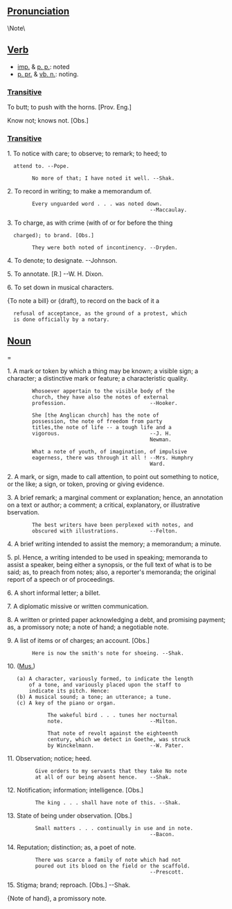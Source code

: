 ==[[Pronunciation]]==
\Note\

==[[Verb]]==
*[[imp.]] & [[p. p.]]: noted
*[[p. pr.]] & [[vb. n.]]: noting. 

===[[Transitive]]===

To butt; to push with the horns. [Prov. Eng.]

Know not; knows not. [Obs.]

===[[Transitive]]===

1. To notice with care; to observe; to remark; to heed; to
   attend to. --Pope.

         No more of that; I have noted it well. --Shak.

2. To record in writing; to make a memorandum of.

         Every unguarded word . . . was noted down.
                                               --Maccaulay.

3. To charge, as with crime (with of or for before the thing
   charged); to brand. [Obs.]

         They were both noted of incontinency. --Dryden.

4. To denote; to designate. --Johnson.

5. To annotate. [R.] --W. H. Dixon.

6. To set down in musical characters.

{To note a bill} or {draft}, to record on the back of it a
   refusal of acceptance, as the ground of a protest, which
   is done officially by a notary.

==[[Noun]]===

1. A mark or token by which a thing may be known; a visible sign; a character; a distinctive mark or feature; a characteristic quality.

         Whosoever appertain to the visible body of the
         church, they have also the notes of external
         profession.                           --Hooker.

         She [the Anglican church] has the note of
         possession, the note of freedom from party
         titles,the note of life -- a tough life and a
         vigorous.                             --J. H.
                                               Newman.

         What a note of youth, of imagination, of impulsive
         eagerness, there was through it all ! --Mrs. Humphry
                                               Ward.

2. A mark, or sign, made to call attention, to point out something to notice, or the like; a sign, or token, proving or giving evidence.

3. A brief remark; a marginal comment or explanation; hence, an annotation on a text or author; a comment; a critical,  explanatory, or illustrative bservation.

         The best writers have been perplexed with notes, and
         obscured with illustrations.          --Felton.

4. A brief writing intended to assist the memory; a memorandum; a minute.

5. pl. Hence, a writing intended to be used in speaking; memoranda to assist a speaker, being either a synopsis, or the full text of what is to be said; as, to preach from notes; also, a reporter's memoranda; the original report of a speech or of proceedings.

6. A short informal letter; a billet.

7. A diplomatic missive or written communication.

8. A written or printed paper acknowledging a debt, and promising payment; as, a promissory note; a note of hand; a negotiable note.

9. A list of items or of charges; an account. [Obs.]

         Here is now the smith's note for shoeing. --Shak.

10. ([[Mus.]]) 
    (a) A character, variously formed, to indicate the length
        of a tone, and variously placed upon the staff to
        indicate its pitch. Hence:
    (b) A musical sound; a tone; an utterance; a tune.
    (c) A key of the piano or organ.

              The wakeful bird . . . tunes her nocturnal
              note.                            --Milton.

              That note of revolt against the eighteenth
              century, which we detect in Goethe, was struck
              by Winckelmann.                  --W. Pater.

11. Observation; notice; heed.

          Give orders to my servants that they take No note
          at all of our being absent hence.    --Shak.

12. Notification; information; intelligence. [Obs.]

          The king . . . shall have note of this. --Shak.

13. State of being under observation. [Obs.]

          Small matters . . . continually in use and in note.
                                               --Bacon.

14. Reputation; distinction; as, a poet of note.

          There was scarce a family of note which had not
          poured out its blood on the field or the scaffold.
                                               --Prescott.

15. Stigma; brand; reproach. [Obs.] --Shak.

{Note of hand}, a promissory note.